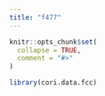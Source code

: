 ```yaml
---
title: "f477"
---
```


```r
knitr::opts_chunk$set(
  collapse = TRUE,
  comment = "#>"
)
```

```r
library(cori.data.fcc)
```
